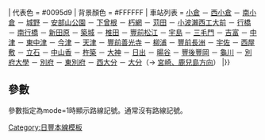 {{鐵道路線|
| 模板名稱 = 日豐本線1
| 名稱 = [[File:JR logo (kyushu).svg|25px|九州旅客鐵道|link=九州旅客鐵道]] [[日豐本線]]（小倉－大分） {{#switch:{{lc:{{{mode}}}}}|1=[[File:JRK number JF.svg|20px]]}}
| 代表色  = #0095d9
| 背景顏色 = #FFFFFF 
| 車站列表 = [[小倉站 (福岡縣)|小倉]] － [[西小倉站|西小倉]] － [[南小倉站|南小倉]] － [[城野站_(JR九州)|城野]] － [[安部山公园站|安部山公園]] － [[下曾根站|下曾根]] － [[朽网站|朽網]] － [[苅田站|苅田]] － [[小波瀨西工大前站|小波瀨西工大前]] － [[行橋站|行橋]] － [[南行橋站|南行橋]] － [[新田原站|新田原]] － [[築城站|築城]] － [[椎田站|椎田]] － [[豐前松江站|豐前松江]] － [[宇島站|宇島]] － [[三毛門站|三毛門]] － [[吉富站 (福岡縣)|吉富]] － [[中津站 (大分縣)|中津]] － [[東中津站|東中津]] － [[今津站 (大分縣)|今津]] － [[天津站 (日本)|天津]] － [[豐前善光寺站|豐前善光寺]] － [[柳浦站|柳浦]] － [[豐前長洲站|豐前長洲]] － [[宇佐車站|宇佐]] － [[西屋敷站|西屋敷]] － [[立石站|立石]] － [[中山香站|中山香]] － [[杵築站|杵築]] － [[大神站|大神]] － [[日出站|日出]] － [[暘谷站|暘谷]] － [[豐後豐岡站|豐後豐岡]] － [[龜川站|龜川]] － [[別府大學站|別府大學]] － [[別府車站 (大分縣)|別府]] － [[東別府站|東別府]] － [[西大分站|西大分]] － [[大分站|大分]]（→ [[Template:日豐本線2|宮崎、鹿兒島方向]]）
|}}<noinclude>
== 參數 ==
參數指定為mode=1時顯示路線記號。通常沒有路線記號。
{{日豐本線1|mode=1}}

[[Category:日豐本線模板]]
</noinclude>